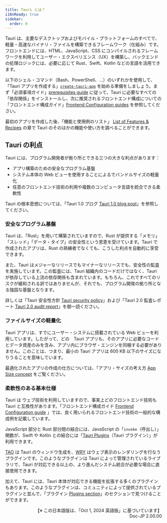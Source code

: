 ```yaml
---
title: Tauri とは？
i18nReady: true
sidebar:
  order: 0
---
```


Tauri は、主要なデスクトップおよびモバイル・プラットフォームのすべてで、軽量・高速なバイナリ・ファイルを構築できるフレームワーク（仕組み）です。フロントエンドには、HTML、JavaScript、CSS にコンパイルされるフレームワークを利用してユーザー・エクスペリエンス（UX）を構築し、バックエンドの処理ロジックには、必要に応じて Rust、Swift、Kotlin などの言語を活用できます。

以下のシェル・コマンド（Bash、PowerShell、…）のいずれかを使用して、「Tauri アプリを作成する」[`create-tauri-app`](https://github.com/tauri-apps/create-tauri-app) を始める準備をしましょう。まず「必須事項ガイド」[prerequisites guide](../start/prerequisites/) に従って、Tauri に必要なすべての「依存関係」をインストールし、次に推奨されるフロントエンド構成についての「フロントエンド構成ガイド」[Frontend Configuration guides](../start/frontend/) を参照してください。


<Cta />

最初のアプリを作成した後、「機能と使用例のリスト」 [List of Features & Recipes](../plugin/) の章で Tauri のそのほかの機能や使い方を調べることができます。

## Tauri の利点

Tauri には、プログラム開発者が拠り所とできる三つの大きな利点があります：

- アプリ構築のための安全なプログラム基盤
- システム本体の Web ビューを使用することによるでバンドルサイズの軽量化
- 任意のフロントエンド技術の利用や複数のコンピュータ言語を統合できる柔軟性

Tauri の根本思想については、「Tauri 1.0 ブログ [Tauri 1.0 blog post](../blog/tauri-1-0/)」を参照してください。

### 安全なプログラム基盤

Tauri は、「Rust」を用いて構築されていますので、Rust が提供する「メモリ」「スレッド」「データ・タイプ」の安全性という恩恵を受けています。Tauri で作成されたアプリは、Rust の熟練者でなくても、こうした利点を自動的に享受できます。

また、Tauri はメジャーなリリースでもマイナーなリリースでも、安全性の監査を実施しています。この監査には、Tauri 組織内のコードだけではなく、Tauri が依存している上流の依存関係も含まれています。もちろん、これですべてのリスクが緩和される訳ではありませんが、それでも、プログラム開発の拠り所となる強固な基盤となります。

詳しくは「Tauri 安全性方針 [Tauri security policy](https://github.com/tauri-apps/tauri/security/policy)」および「Tauri 2.0 監査レポート [Tauri 2.0 audit report](https://github.com/tauri-apps/tauri/blob/dev/audits/Radically_Open_Security-v2-report.pdf)」を御一読ください。

### ファイルサイズの軽量化

Tauri アプリは、すでにユーザー・システムに搭載されている Web ビューを利用しています。したがって、どの　Tauri アプリも、そのアプリに必要なコードとデータ資産のみを含み、アプリ内にブラウザ・エンジンを同梱する必要がありません。このことは、つまり、最小の Tauri アプリは 600 KB 以下のサイズになりうることを意味しています。

最適化されたアプリの作成の仕方については、「アプリ・サイズの考え方 [App Size concept](../concept/size/) をご覧ください。

### 柔軟性のある基本仕様

Tauri は ウェブ技術を利用していますので、事実上どのフロントエンド技術も Tauri と互換性があります。「フロントエンド構成ガイド [Frontend Configuration guide](../start/frontend/) 」では、良く用いられるフロントエンド技術の一般的な構成例を記載しています。

JavaScript 部分と Rust 部分間の結合には、JavaScript の「`invoke`（呼出し）」関数が、Swift や Kotlin との結合には「[Tauri Plugins](../develop/plugins/)（Tauri プラグイン）」が利用できます。

[TAO](https://github.com/tauri-apps/tao) は Tauri のウィンドウ生成を、[WRY](https://github.com/tauri-apps/wry) はウェブ表示のレンダリングを行なうプラグインです。このようなプラグインは Tauri によって管理されているライブラリで、Tauri が対応できる以上の、より進んだシステム統合が必要な場合に直接使用できます。

加えて、Tauri には、Tauri 本体が対応できる機能を拡張する多くのプラグインもあります。このようなプラグインは、コミュニティによって提供されているプラグインと並んで、「プラグイン [Plugins section](../plugin/)」のセクションで見つけることができます。

<div style="text-align: right;">
【※ この日本語版は、「Oct 1, 2024 英語版」に基づいています】<br />
Doc-JP 2.00.00
</div>